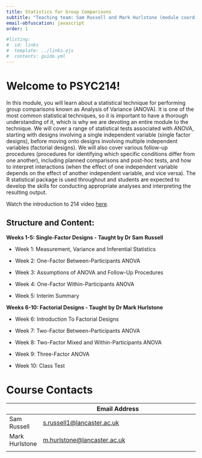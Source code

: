 ```yaml
---
title: Statistics for Group Comparisons
subtitle: "Teaching team: Sam Russell and Mark Hurlstone (module coordinator)"
email-obfuscation: javascript
order: 1

#listing:
#  id: links
#  template: ../links.ejs
#  contents: guide.yml
---
```


# Welcome to PSYC214!

In this module, you will learn about a statistical technique for performing group comparisons known as Analysis of Variance (ANOVA). It is one of the most common statistical techniques, so it is important to have a thorough understanding of it, which is why we are devoting an entire module to the technique. We will cover a range of statistical tests associated with ANOVA, starting with designs involving a single independent variable (single factor designs), before moving onto designs involving multiple independent variables (factorial designs). We will also cover various follow-up procedures (procedures for identifying which specific conditions differ from one another), including planned comparisons and post-hoc tests, and how to interpret interactions (when the effect of one independent variable depends on the effect of another independent variable, and vice versa). The R statistical package is used throughout and students are expected to develop the skills for conducting appropriate analyses and interpreting the resulting output.

Watch the introduction to 214 video [here](https://modules.lancaster.ac.uk/mod/panopto/view.php?id=1982172).

## Structure and Content:

<b>Weeks 1-5: Single-Factor Designs - Taught by Dr Sam Russell</b>

- Week 1: Measurement, Variance and Inferential Statistics

- Week 2: One-Factor Between-Participants ANOVA

- Week 3: Assumptions of ANOVA and Follow-Up Procedures

- Week 4: One-Factor Within-Participants ANOVA

- Week 5: Interim Summary

<b>Weeks 6-10: Factorial Designs - Taught by Dr Mark Hurlstone</b>

- Week 6: Introduction To Factorial Designs

- Week 7: Two-Factor Between-Participants ANOVA

- Week 8: Two-Factor Mixed and Within-Participants ANOVA

- Week 9: Three-Factor ANOVA

- Week 10: Class Test



# Course Contacts

|             | Email Address                                                  |
|-------------|----------------------------------------------------------------|
| Sam Russell | [s.russell1\@lancaster.ac.uk](mailto:s.russell1@lancaster.ac.uk) |
| Mark Hurlstone  | [m.hurlstone\@lancaster.ac.uk](mailto:m.hurlstone@lancaster.ac.uk)     |
|             |                                                                |
